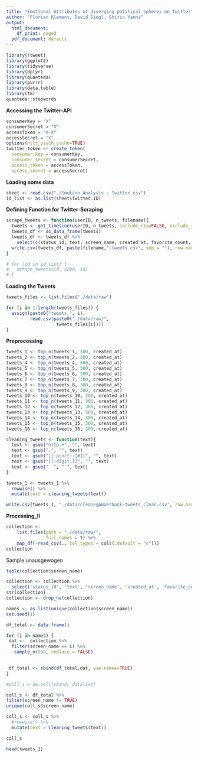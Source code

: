 ```yaml
---
title: "Emotional Attributes of diverging political spheres on Twitter"
author: "Florian Klement, David Siegl, Shirin Yanni"
output:
  html_document:
    df_print: paged
  pdf_document: default
---
```



```r
library(rtweet)
library(ggplot2)
library(tidyverse)
library(dplyr)
library(quanteda)
library(purrr)
library(data.table)
library(tm)
quanteda::stopwords
```

<b>Accessing the Twitter-API</b>
```r
consumerKey = "X"
consumerSecret = "X"
accessToken = "X-X"
accessSecret = "X"
options(httr_oauth_cache=TRUE)
twitter_token <- create_token(
  consumer_key = consumerKey,
  consumer_secret = consumerSecret,
  access_token = accessToken,
  access_secret = accessSecret)
```


<b>Loading some data</b>
```r
sheet <- read.csv("./Emotion Analysis - Twitter.csv")
id_list <- as.list(sheet$Twitter.ID)
```


<b>Defining Function for Twitter-Scraping</b>
```r
scrape_tweets <- function(userID, n_tweets, filename){
  tweets <- get_timeline(userID, n_tweets, include_rts=FALSE, exclude_replies=TRUE)
  tweets_df <- as_data_frame(tweets)
  tweets_df <- tweets_df %>%
    select(c(status_id, text, screen_name, created_at, favorite_count, retweet_count))
  write.csv(tweets_df, paste(filename,"-tweets.csv", sep = ""), row.names = FALSE)
}

# for (id in id_list) {
#   scrape_tweets(id, 3200, id)
# }
```


<b>Loading the Tweets</b>
```r
tweets_files <- list.files("./data/raw")

for (i in 1:length(tweets_files)) {                              
  assign(paste0("tweets_", i),                                   
         read.csv(paste0("./data/raw/",
                   tweets_files[i])))
}
```


<b>Preprocessing</b>
```r
tweets_1 <- top_n(tweets_1, 300, created_at)
tweets_2 <- top_n(tweets_2, 300, created_at)
tweets_4 <- top_n(tweets_4, 300, created_at)
tweets_5 <- top_n(tweets_5, 300, created_at)
tweets_6 <- top_n(tweets_6, 300, created_at)
tweets_7 <- top_n(tweets_7, 300, created_at)
tweets_8 <- top_n(tweets_8, 300, created_at)
tweets_9 <- top_n(tweets_9, 300, created_at)
tweets_10 <- top_n(tweets_10, 300, created_at)
tweets_11 <- top_n(tweets_11, 300, created_at)
tweets_12 <- top_n(tweets_12, 300, created_at)
tweets_13 <- top_n(tweets_13, 300, created_at)
tweets_14 <- top_n(tweets_14, 300, created_at)
tweets_15 <- top_n(tweets_15, 300, created_at)
tweets_16 <- top_n(tweets_16, 300, created_at)
```


```r
cleaning_tweets <- function(text){
  text <- gsub("http.+", "", text)
  text <- gsub(",", "", text)
  text <- gsub("[[:punct:-[#]]", "", text)
  text <- gsub("[[:digit:]]", "", text)
  text <- gsub("  ", " ", text)
}

tweets_1 <- tweets_1 %>%
  rowwise() %>%
  mutate(text = cleaning_tweets(text))

write.csv(tweets_1, "./data/clean/@ABaerbock-tweets_clean.csv", row.names = F)
```


<b>Processing_II</b>
```r
collection <-
    list.files(path = "./data/raw/",
               full.names = T) %>% 
    map_df(~read_csv(., col_types = cols(.default = "c")))
collection
```

Sample unausgewogen
```r
table(collection$screen_name)
```
```r
collection <- collection %>%
  select('status_id', 'text', 'screen_name', 'created_at', 'favorite_count', 'retweet_count')
str(collection)
collection <- drop_na(collection)
```

```r
names <- as.list(unique(collection$screen_name))
set.seed(1)

df_total <- data.frame()

for (i in names) {
 dat <-  collection %>%
  filter(screen_name == i) %>%
   sample_n(298, replace = FALSE) 
   

 df_total <- rbind(df_total,dat, use.names=TRUE)
}

#coll_s = do.call(rbind, datalist)
```

```r
coll_s <- df_total %>%
filter(screen_name != TRUE)
unique(coll_s$screen_name)
```
```r
coll_s <- coll_s %>%
  #rowwise() %>%
  mutate(text = cleaning_tweets(text))

coll_s
```
```r
head(tweets_1)
```
